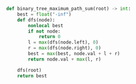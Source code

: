 ```python meta="source=problems/124-binary-tree-maximum-path-sum/solution.py"
def binary_tree_maximum_path_sum(root) -> int:
    best = float("-inf")
    def dfs(node):
        nonlocal best
        if not node:
            return 0
        l = max(dfs(node.left), 0)
        r = max(dfs(node.right), 0)
        best = max(best, node.val + l + r)
        return node.val + max(l, r)

    dfs(root)
    return best
```